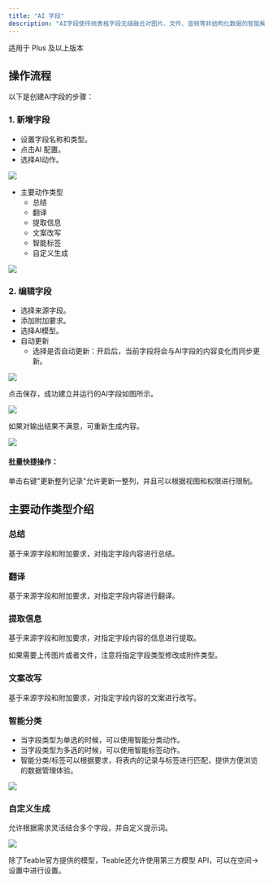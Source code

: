 ```yaml
---
title: "AI 字段"
description: "AI字段使传统表格字段无缝融合对图片、文件、音频等非结构化数据的智能解析，并具备大模型的数据分析与自动化处理能力。借助AI字段，Teable允许用户轻松快速地处理表中信息，减少在基础内容上的重复操作。"
---
```


<Tip>适用于 Plus 及以上版本</Tip>

## 操作流程

以下是创建AI字段的步骤：

### 1. 新增字段
- 设置字段名称和类型。
- 点击AI 配置。
- 选择AI动作。

![](/images/2025-04-14-18-03-37.png)

- 主要动作类型
  - 总结
  - 翻译
  - 提取信息
  - 文案改写
  - 智能标签
  - 自定义生成

![](/images/2025-04-07-19-18-24.png)

### 2. 编辑字段
- 选择来源字段。
- 添加附加要求。
- 选择AI模型。
- 自动更新
  - 选择是否自动更新：开启后，当前字段将会与AI字段的内容变化而同步更新。

![](/images/2025-04-09-11-29-08.png)

点击保存，成功建立并运行的AI字段如图所示。

![](/images/2025-04-09-11-10-39.png)

如果对输出结果不满意，可重新生成内容。

![](/images/2025-04-09-11-11-40.png)

#### 批量快捷操作：

单击右键"更新整列记录"允许更新一整列，并且可以根据视图和权限进行限制。

## 主要动作类型介绍

### 总结
基于来源字段和附加要求，对指定字段内容进行总结。
###  翻译
基于来源字段和附加要求，对指定字段内容进行翻译。
### 提取信息
基于来源字段和附加要求，对指定字段内容的信息进行提取。
   
<Tip> 如果需要上传图片或者文件，注意将指定字段类型修改成附件类型。</Tip>

###  文案改写
基于来源字段和附加要求，对指定字段内容的文案进行改写。
###  智能分类
- 当字段类型为单选的时候，可以使用智能分类动作。
- 当字段类型为多选的时候，可以使用智能标签动作。
- 智能分类/标签可以根据要求，将表内的记录与标签进行匹配，提供方便浏览的数据管理体验。

![](/images/2025-04-14-18-08-38.png)

###  自定义生成
允许根据需求灵活结合多个字段，并自定义提示词。

![](/images/2025-04-14-18-02-35.png)

<Tip> 除了Teable官方提供的模型，Teable还允许使用第三方模型 API，可以在空间→设置中进行设置。 </Tip>